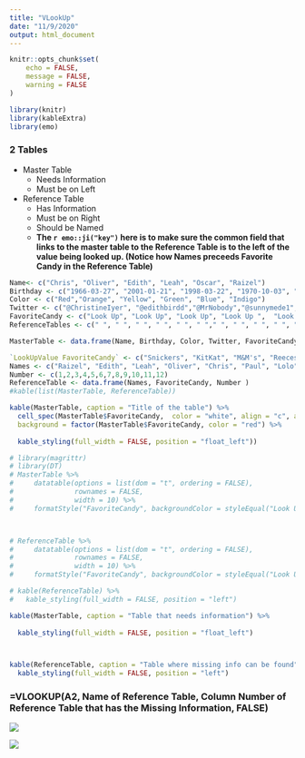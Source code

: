 ```yaml
---
title: "VLookUp"
date: "11/9/2020"
output: html_document
---
```


```r
knitr::opts_chunk$set(
	echo = FALSE,
	message = FALSE,
	warning = FALSE
)
```


```r
library(knitr)
library(kableExtra)
library(emo)
```

### 2 Tables

* Master Table 
  - Needs Information
  - Must be on Left

* Reference Table 
  - Has Information
  - Must be on Right 
  - Should be Named
  - __The  `r emo::ji("key")`  here is to make sure the common field that links to the master table to the Reference Table is to the left of the value being looked up. (Notice how Names preceeds Favorite Candy in the Reference Table)__
  


```r
Name<- c("Chris", "Oliver", "Edith", "Leah", "Oscar", "Raizel")
Birthday <- c("1966-03-27", "2001-01-21", "1998-03-22", "1970-10-03", "2004-02-16", "2001-05-31")
Color <- c("Red","Orange", "Yellow", "Green", "Blue", "Indigo")
Twitter <- c("@ChristineIyer", "@edithbirdd","@MrNobody","@sunnymede1", "@oskrrtmcnally", "@MsNobody")
FavoriteCandy <- c("Look Up", "Look Up", "Look Up", "Look Up ",  "Look Up",  "Look Up")
ReferenceTables <- c(" ", " ", " ", " ", " ", " "," ", " ", " ", " ", " ", " ")

MasterTable <- data.frame(Name, Birthday, Color, Twitter, FavoriteCandy)

`LookUpValue FavoriteCandy` <- c("Snickers", "KitKat", "M&M's", "Reeces", "Twix", "Starburst", "Atomic Fireballs", "Sour Patch Kids", "Nestlee Crunch", "Mike & Ike", "Necco Wafers", "Smartees")
Names <- c("Raizel", "Edith", "Leah", "Oliver", "Chris", "Paul", "Lolo", "Oscar", "Phoebe", "Jake", "Andrey", "Danika")
Number <- c(1,2,3,4,5,6,7,8,9,10,11,12)
ReferenceTable <- data.frame(Names, FavoriteCandy, Number )
#kable(list(MasterTable, ReferenceTable))
```




  
```r
kable(MasterTable, caption = "Title of the table") %>%
  cell_spec(MasterTable$FavoriteCandy,  color = "white", align = "c", angle = 45, 
  background = factor(MasterTable$FavoriteCandy, color = "red") %>% 
  
  kable_styling(full_width = FALSE, position = "float_left"))

```
  
  
```r
# library(magrittr)
# library(DT)
# MasterTable %>%
#     datatable(options = list(dom = "t", ordering = FALSE),
#               rownames = FALSE,
#               width = 10) %>%
#     formatStyle("FavoriteCandy", backgroundColor = styleEqual("Look Up", "yellow"))



# ReferenceTable %>%
#     datatable(options = list(dom = "t", ordering = FALSE),
#               rownames = FALSE,
#               width = 10) %>%
#     formatStyle("FavoriteCandy", backgroundColor = styleEqual("Look Up", "yellow"))

# kable(ReferenceTable) %>%
#   kable_styling(full_width = FALSE, position = "left")

```
  

```r


kable(MasterTable, caption = "Table that needs information") %>%
  
  kable_styling(full_width = FALSE, position = "float_left")



kable(ReferenceTable, caption = "Table where missing info can be found") %>%
  kable_styling(full_width = FALSE, position = "left")

```

### =VLOOKUP(A2, Name of Reference Table, Column Number of Reference Table that has the Missing Information, FALSE)

![](C:/Users/christine.iyer/Pictures/Screenshot (180)_LI.jpg)

![](C:/Users/christine.iyer/Pictures/Screenshot (185)_LI.jpg)